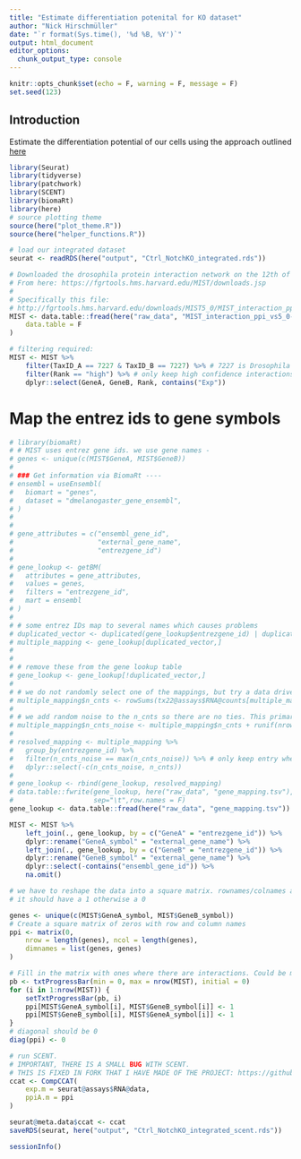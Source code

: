 ```yaml
---
title: "Estimate differentiation potenital for KO dataset"
author: "Nick Hirschmüller"
date: "`r format(Sys.time(), '%d %B, %Y')`"
output: html_document
editor_options: 
  chunk_output_type: console
---
```


```r
knitr::opts_chunk$set(echo = F, warning = F, message = F)
set.seed(123)
```


## Introduction
Estimate the differentiation potential of our cells using the approach outlined [here](https://www.nature.com/articles/ncomms15599)


```r
library(Seurat)
library(tidyverse)
library(patchwork)
library(SCENT)
library(biomaRt)
library(here)
# source plotting theme
source(here("plot_theme.R"))
source(here("helper_functions.R"))
```



```r
# load our integrated dataset
seurat <- readRDS(here("output", "Ctrl_NotchKO_integrated.rds"))

# Downloaded the drosophila protein interaction network on the 12th of April.
# From here: https://fgrtools.hms.harvard.edu/MIST/downloads.jsp
#
# Specifically this file:
# http://fgrtools.hms.harvard.edu/downloads/MIST5_0/MIST_interaction_ppi_vs5_0-7227.txt.zip
MIST <- data.table::fread(here("raw_data", "MIST_interaction_ppi_vs5_0-7227.txt"),
    data.table = F
)

# filtering required:
MIST <- MIST %>%
    filter(TaxID_A == 7227 & TaxID_B == 7227) %>% # 7227 is Drosophila
    filter(Rank == "high") %>% # only keep high confidence interactions
    dplyr::select(GeneA, GeneB, Rank, contains("Exp"))
```

# Map the entrez ids to gene symbols
```r
# library(biomaRt)
# # MIST uses entrez gene ids. we use gene names -
# genes <- unique(c(MIST$GeneA, MIST$GeneB))
#
# ### Get information via BiomaRt ----
# ensembl = useEnsembl(
#   biomart = "genes",
#   dataset = "dmelanogaster_gene_ensembl",
# )
#
#
# gene_attributes = c("ensembl_gene_id",
#                     "external_gene_name",
#                     "entrezgene_id")
#
# gene_lookup <- getBM(
#   attributes = gene_attributes,
#   values = genes,
#   filters = "entrezgene_id",
#   mart = ensembl
# )
#
# # some entrez IDs map to several names which causes problems
# duplicated_vector <- duplicated(gene_lookup$entrezgene_id) | duplicated(gene_lookup$entrezgene_id, fromLast = TRUE)
# multiple_mapping <- gene_lookup[duplicated_vector,]
#
#
# # remove these from the gene lookup table
# gene_lookup <- gene_lookup[!duplicated_vector,]
#
# # we do not randomly select one of the mappings, but try a data driven approach. Keep the mapping with the most information, i.e. the most counts
# multiple_mapping$n_cnts <- rowSums(tx22@assays$RNA@counts[multiple_mapping$external_gene_name,])
#
# # we add random noise to the n_cnts so there are no ties. This primarly happens when expression is 0 for all and then it doesnt matter anyway
# multiple_mapping$n_cnts_noise <- multiple_mapping$n_cnts + runif(nrow(multiple_mapping))
#
# resolved_mapping <- multiple_mapping %>%
#   group_by(entrezgene_id) %>%
#   filter(n_cnts_noise == max(n_cnts_noise)) %>% # only keep entry where n_cnts is max
#   dplyr::select(-c(n_cnts_noise, n_cnts))
#
# gene_lookup <- rbind(gene_lookup, resolved_mapping)
# data.table::fwrite(gene_lookup, here("raw_data", "gene_mapping.tsv"),
#                    sep="\t",row.names = F)
gene_lookup <- data.table::fread(here("raw_data", "gene_mapping.tsv"))
``` 


```r
MIST <- MIST %>%
    left_join(., gene_lookup, by = c("GeneA" = "entrezgene_id")) %>%
    dplyr::rename("GeneA_symbol" = "external_gene_name") %>%
    left_join(., gene_lookup, by = c("GeneB" = "entrezgene_id")) %>%
    dplyr::rename("GeneB_symbol" = "external_gene_name") %>%
    dplyr::select(-contains("ensembl_gene_id")) %>%
    na.omit()

# we have to reshape the data into a square matrix. rownames/colnames are the genes and if two proteins interact
# it should have a 1 otherwise a 0

genes <- unique(c(MIST$GeneA_symbol, MIST$GeneB_symbol))
# Create a square matrix of zeros with row and column names
ppi <- matrix(0,
    nrow = length(genes), ncol = length(genes),
    dimnames = list(genes, genes)
)

# Fill in the matrix with ones where there are interactions. Could be much faster but this works fine.
pb <- txtProgressBar(min = 0, max = nrow(MIST), initial = 0)
for (i in 1:nrow(MIST)) {
    setTxtProgressBar(pb, i)
    ppi[MIST$GeneA_symbol[i], MIST$GeneB_symbol[i]] <- 1
    ppi[MIST$GeneB_symbol[i], MIST$GeneA_symbol[i]] <- 1
}
# diagonal should be 0
diag(ppi) <- 0
```


```r
# run SCENT.
# IMPORTANT, THERE IS A SMALL BUG WITH SCENT. 
# THIS IS FIXED IN FORK THAT I HAVE MADE OF THE PROJECT: https://github.com/nickhir/SCENT
ccat <- CompCCAT(
    exp.m = seurat@assays$RNA@data,
    ppiA.m = ppi
)

seurat@meta.data$ccat <- ccat
saveRDS(seurat, here("output", "Ctrl_NotchKO_integrated_scent.rds"))
```

```r
sessionInfo()
```
























